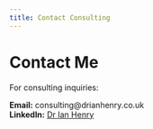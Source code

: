 ```yaml
---
title: Contact Consulting
---
```


# Contact Me

For consulting inquiries:

**Email:** consulting@drianhenry.co.uk  
**LinkedIn:** [Dr Ian Henry](https://www.linkedin.com/in/ian-henry-a0348515/)

